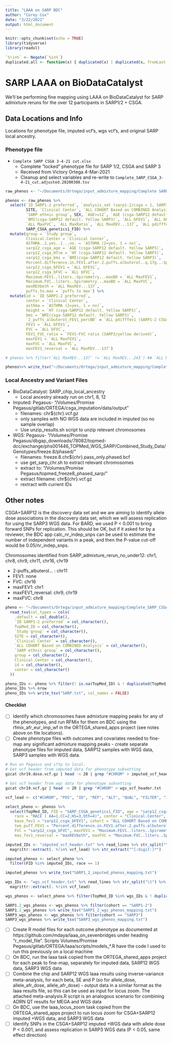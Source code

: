 ```yaml
---
title: "LAAA on SARP BDC"
author: "Corey Cox"
date: "3/22/2021"
output: html_document
---
```


```r
knitr::opts_chunk$set(echo = TRUE)
library(tidyverse)
library(readxl)

`%!in%` <- Negate(`%in%`)
duplicated.all <- function(x) { duplicated(x) | duplicated(x, fromLast = TRUE) }
```

# SARP LAAA on BioDataCatalyst
We'll be performing fine mapping using LAAA on BioDataCatalyst for SARP admixture reruns for the over 12 participants in SARP1/2 + CSGA.

## Data Locations and Info
Locations for phenotype file, imputed vcf's, wgs vcf's, and original SARP local ancestry.

### Phenotype file
* `Complete SARP CSGA 3-4-21 cut.xlsx`
  - Complete "locked" phenotype file for SARP 1/2,  CSGA and SARP 3
  - Received from Victory Ortega 4-Mar-2021
  - Cleanup and select variables and re-write to `Complete_SARP_CSGA_3-4-21_cut.adjusted.20200308.tsv`

```r
raw_phenos <- "~/Documents/Ortega/input_admixture_mapping/Complete SARP CSGA 3-4-21 cut.xlsx" %>% read_excel()

phenos <- raw_phenos %>%
  select(`ID SARP1-2 preferred`, `analysis_set (sarp1-2/csga = 1, SARP3 = 2)`, SARP_CSGA_genetics1_FID, TopMed_ID, `Study group`,
         SITE, `Clinical Center`, `ALL COHORT Based on COMBINED Analysis`, `ASTHMA (2=yes, 1 = no)`, `RACE ( AA=1,CC=2,HS=3,Oth=4)`,
         `SARP ethnic group`, SEX, `AGE>=12`, `AGE (csga-SARP12 default. Yellow SARP3)`, `HT (csga-SARP12 default. Yellow SARP3)`,
         `BMI(csga-SARP12 default. Yellow SARP3)`, `ALL bFEV1`, `ALL bFVC`, `FEV1-FVC ratio (SARP3/yellow derived)`, `ALL MaxFEV1`,
         `ALL MaxFVC`, `ALL MaxRatio`, `ALL MaxREV...137`, `ALL pdifffev1 (SARP1-2 CSGA only)`, `ALL MaxREV...243`, `puffs to max`,
         SARP_CSGA_genetics1_FID) %>%
  mutate(group = `Study group`,
         Clinical.Center = `Clinical Center`,
         ASTHMA..2.yes..1...no. = `ASTHMA (2=yes, 1 = no)`,
         sarp12_csga_age = `AGE (csga-SARP12 default. Yellow SARP3)`,
         sarp12_csga_HTcm = `HT (csga-SARP12 default. Yellow SARP3)`,
         sarp12_csga_bmi = `BMI(csga-SARP12 default. Yellow SARP3)`,
         Percent.difference.in.FEV1.after.2.puffs.albuterol..q.17g...Spir = `ALL pdifffev1 (SARP1-2 CSGA only)`,
         sarp12_csga_bFEV1 = `ALL bFEV1`,
         sarp12_csga_bFVC = `ALL bFVC`,
         Maximum.FEV1..liters..Spirometry...maxBD = `ALL MaxFEV1`,
         Maximum.FVC..liters..Spirometry...maxBD = `ALL MaxFVC`,
         maxREVbeth = `ALL MaxREV...137`,
         puffs.to.max = `puffs to max`) %>%
  mutate(id = `ID SARP1-2 preferred`,
         center = `Clinical Center`,
         asthma = `ASTHMA (2=yes, 1 = no)`,
         height = `HT (csga-SARP12 default. Yellow SARP3)`,
         bmi = `BMI(csga-SARP12 default. Yellow SARP3)`,
         `2_puffs_albuterol_FEV1_percBD` = `ALL pdifffev1 (SARP1-2 CSGA only)`, # Ask Victor
         FEV1 = `ALL bFEV1`,
         FVC = `ALL bFVC`,
         FEV1_FVC_ratio = `FEV1-FVC ratio (SARP3/yellow derived)`,
         maxFEV1 = `ALL MaxFEV1`,
         maxFVC = `ALL MaxFVC`,
         maxFEV1_reversal = `ALL MaxREV...137`)

# phenos %>% filter(`ALL MaxREV...137` != `ALL MaxREV...243`) ## `ALL MaxREV` in two location, both are equal.

phenos%>% write_tsv("~/Documents/Ortega/input_admixture_mapping/Complete_SARP_CSGA_3-4-21_cut.adjusted.20200308.tsv")
```


### Local Ancestry and Variant Files
* BioDataCatalyst: SARP_chip_local_ancestry
  - Local ancestry already run on chr1, 8, 12
* Imputed: Pegasus- "/Volumes/Promise Pegasus/gitlab/ORTEGA/csga_imputation/data/output"
  - filenames: chr${chr}.vcf.gz
  - only samples with NO WGS data are included in imputed (so no sample overlap)
  - Use unzip_results.sh script to unzip relevant chromosomes
* WGS: Pegasus- "/Volumes/Promise Pegasus/dbgap_downloads/78082/topmed-dcc/exchange/phs001446_TOPMed_WGS_SARP/Combined_Study_Data/Genotypes/freeze.8/phased/"
  - filenames: freeze.8.chr${chr}.pass_only.phased.bcf
  - use get_sarp_chr.sh to extract relevant chromosomes
  - extract to: "/Volumes/Promise Pegasus/topmed_freeze8_phased_sarp/"
  - extract filename: chr${chr}.vcf.gz
  - rextract with current IDs

## Other notes
CSGA+SARP12 is the discovery data set and we are aiming to identify allele dose associations in the discovery data set, which we will assess replication for using the SARP3 WGS data. For BARD, we used P < 0.001 to bring forward SNPs for replication. This should be OK, but if it asked for by a reviewer, the BDC app calc_nr_indep_snps can be used to estimate the number of independent variants in a peak, and then the P-value cut-off would be 0.05/nr_indep_snps.

Chromosomes identified from SARP_admixture_rerun_no_under12:
chr1, chr8, chr9, chr11, chr16, chr19

* 2-puffs_albuterol... : chr11
* FEV1: none
* FVC: chr16
* maxFEV1: chr1
* maxFEV1_reversal: chr9, chr19
* maxFVC: chr8

```r
pheno <- "~/Documents/Ortega/input_admixture_mapping/Complete_SARP_CSGA_3-4-21_cut.adjusted.20200308.tsv" %>%
  read_tsv(col_types = cols(
    .default = col_double(),
    `ID SARP1-2 preferred` = col_character(),
    TopMed_ID = col_character(),
    `Study group` = col_character(),
    SITE = col_character(),
    `Clinical Center` = col_character(),
    `ALL COHORT Based on COMBINED Analysis` = col_character(),
    `SARP ethnic group` = col_character(),
    group = col_character(),
    Clinical.Center = col_character(),
    id = col_character(),
    center = col_character()
  ))

pheno_IDs <- pheno %>% filter(! is.na(TopMed_ID) & ! duplicated(TopMed_ID) & `RACE ( AA=1,CC=2,HS=3,Oth=4)` == 1) %>% select(TopMed_ID)
pheno_IDs %>% nrow
pheno_IDs %>% write_tsv("SARP.txt", col_names = FALSE)
```

#### Checklist
- [ ] Identify which chromosomes have admixture mapping peaks for any of the phenotypes, and run RFMix for them on BDC using the  rfmix_afr_eur_imp_wf in the ORTEGA_shared_apps project (see notes above on file locations).
- [ ] Create phenotype files with outcomes and covariates needed to fine-map any significant admixture mapping peaks - create separate phenotype files for imputed data, SARP12 samples with WGS data, SARP3 samples with WGS data.

```sh
# Run on Pegasus and sftp to local.
# Get vcf header from imputed data for phenotype subsetting
gzcat chr19.dose.vcf.gz | head -n 20 | grep "#CHROM" > imputed_vcf_header.txt

# Get vcf header from wgs data for phenotype subsetting
gzcat chr19.vcf.gz | head -n 20 | grep "#CHROM" > wgs_vcf_header.txt
```

```r
vcf_lead <- c("#CHROM", "POS", "ID", "REF", "ALT", "QUAL", "FILTER", "INFO", "FORMAT")

select_pheno <- phenos %>%
  select(TopMed_ID, FID = "SARP_CSGA_genetics1_FID", age = "sarp12_csga_age", sex = "SEX", group,
    race = "RACE ( AA=1,CC=2,HS=3,Oth=4)", center = "Clinical.Center", height_cm = "sarp12_csga_HTcm",
    base_fev1 = "sarp12_csga_bFEV1", cohort = "ALL COHORT Based on COMBINED Analysis",
    two_puff_FEV1 = "Percent.difference.in.FEV1.after.2.puffs.albuterol..q.17g...Spir",
    FVC = "sarp12_csga_bFVC", maxFEV1 = "Maximum.FEV1..liters..Spirometry...maxBD",
    max_fev1_reversal = "maxREVbeth", maxFVC = "Maximum.FVC..liters..Spirometry...maxBD")

imputed_IDs <- "imputed_vcf_header.txt" %>% read_lines %>% str_split("\t") %>% flatten %>% unlist %>%
  magrittr::extract(. %!in% vcf_lead) %>% str_extract("^[:digit:]*")

imputed_phenos <- select_pheno %>%
  filter(FID %in% imputed_IDs, race == 1)

imputed_phenos %>% write_tsv("SARP1_2_imputed_phenos_mapping.txt")

wgs_IDs <- "wgs_vcf_header.txt" %>% read_lines %>% str_split("\t") %>% flatten %>% unlist %>%
  magrittr::extract(. %!in% vcf_lead)

wgs_phenos <- select_pheno %>% filter(TopMed_ID %in% wgs_IDs & ! duplicated(TopMed_ID))

SARP1.2_wgs_phenos <- wgs_phenos %>% filter(cohort == "SARP1-2")
SARP1.2_wgs_phenos %>% write_tsv("SARP1_2_wgs_phenos_mapping.txt")
SARP3_wgs_phenos <- wgs_phenos %>% filter(cohort == "SARP3")
SARP3_wgs_phenos %>% write_tsv("SARP3_wgs_phenos_mapping.txt")
```

- [ ] Create R model files for each outcome phenotype as documented at https://github.com/mdaya/laaa_on_sevenbridges under heading "r_model_file". Scripts Volumes/Promise Pegasus/gitlab/ORTEGA/laaa/scripts/models_*.R have the code I used to run this previously on a local machine
- [ ] On BDC, run the laaa task copied from the ORTEGA_shared_apps project for each peak to fine-map, separately for imputed data, SARP12 WGS data, SARP3 WGS data
- [ ] Combine the chip and SARP12 WGS laaa results using inverse-variance meta-analysis, for each beta, SE and P (so for allele_dose, allele_afr_dose, allele_afr_dose) - output data in a similar format as the laaa results file, so this can be used as input for locus zoom. The attached meta-analysis.R script is an analogous scenario for combining ADRN QT results for MEGA and WGS data
- [ ] On BDC, use the laaa_locus_zoom task  copied from the ORTEGA_shared_apps project to run locus zoom for CSGA+SARP12 imputed +WGS data, and SARP3 WGS data
- [ ] Identify SNPs in the CSGA+SARP12 imputed +WGS data with allele dose P < 0.001, and assess replication in SARP3 WGS data (P < 0.05, same effect direction)

